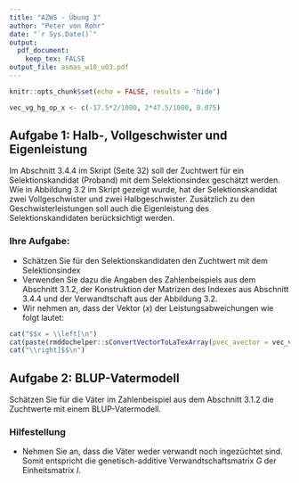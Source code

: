 ```yaml
---
title: "AZWS - Übung 3"
author: "Peter von Rohr"
date: "`r Sys.Date()`"
output: 
  pdf_document:
    keep_tex: FALSE
output_file: asmas_w10_u03.pdf
---
```


```r
knitr::opts_chunk$set(echo = FALSE, results = 'hide')
```

```r
vec_vg_hg_op_x <- c(-17.5*2/1000, 2*47.5/1000, 0.075)
```

## Aufgabe 1: Halb-, Vollgeschwister und Eigenleistung
Im Abschnitt 3.4.4 im Skript (Seite 32) soll der Zuchtwert für ein Selektionskandidat (Proband) mit dem Selektionsindex geschätzt werden. Wie in Abbildung 3.2 im Skript gezeigt wurde, hat der Selektionskandidat zwei Vollgeschwister und zwei Halbgeschwister. Zusätzlich zu den Geschwisterleistungen soll auch die Eigenleistung des Selektionskandidaten berücksichtigt werden. 


### Ihre Aufgabe:
* Schätzen Sie für den Selektionskandidaten den Zuchtwert mit dem Selektionsindex
* Verwenden Sie dazu die Angaben des Zahlenbeispiels aus dem Abschnitt 3.1.2, der Konstruktion der Matrizen des Indexes aus Abschnitt 3.4.4 und der Verwandtschaft aus der Abbildung 3.2. 
* Wir nehmen an, dass der Vektor ($x$) der Leistungsabweichungen wie folgt lautet:

```r
cat("$$x = \\left[\n")
cat(paste(rmddochelper::sConvertVectorToLaTexArray(pvec_avector = vec_vg_hg_op_x, pnDigits = 3), collapse = "\n"), "\n")
cat("\\right]$$\n")
```



## Aufgabe 2: BLUP-Vatermodell
Schätzen Sie für die Väter im Zahlenbeispiel aus dem Abschnitt 3.1.2 die Zuchtwerte mit einem BLUP-Vatermodell.

### Hilfestellung
* Nehmen Sie an, dass die Väter weder verwandt noch ingezüchtet sind. Somit entspricht die genetisch-additive Verwandtschaftsmatrix $G$ der Einheitsmatrix $I$. 





